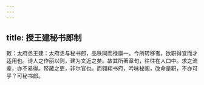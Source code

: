 ```yaml
---
---
---
```

title: 授王建秘书郎制
---



敕：太府丞王建：太府丞与秘书郎，品秩同而禄廪一。今所转移者，欲职得宜而才适用也。诗人之作丽以则，建为文近之矣。故其所著章句，往往在人口中。求之流辈，亦不易得。帑藏之吏，非尔官也。而翱翔书府，吟咏秘阁，改命是职，不亦可乎？可秘书郎。